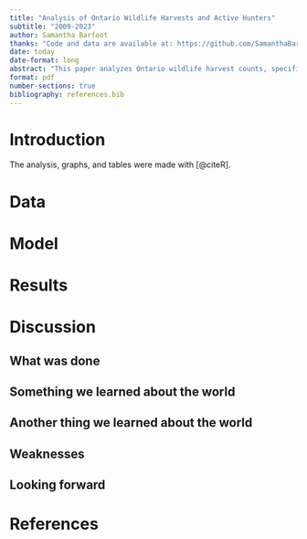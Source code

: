 ```yaml
---
title: "Analysis of Ontario Wildlife Harvests and Active Hunters"
subtitle: "2009-2023"
author: Samantha Barfoot
thanks: "Code and data are available at: https://github.com/SamanthaBarfoot/wildlife_hunting.git"
date: today
date-format: long
abstract: "This paper analyzes Ontario wildlife harvest counts, specifically moose and black bears, and the number fo active hunters based on region. The analysis examines harvest counts from 2012 - 2023 across northern, southeastern, and southwestern Ontario. It was found that..."
format: pdf
number-sections: true
bibliography: references.bib
---
```

# Introduction

The analysis, graphs, and tables were made with [@citeR].

# Data

# Model

# Results

# Discussion

## What was done

## Something we learned about the world

## Another thing we learned about the world

## Weaknesses

## Looking forward

# References



